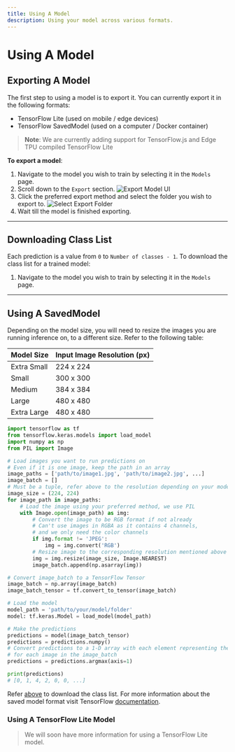 ```yaml
---
title: Using A Model
description: Using your model across various formats.
---
```


# Using A Model

## Exporting A Model

The first step to using a model is to export it. You can currently export it in the following formats:

-   TensorFlow Lite (used on mobile / edge devices)
-   TensorFlow SavedModel (used on a computer / Docker container)

> **Note**: We are currently adding support for TensorFlow.js and Edge TPU compiled TensorFlow Lite

**To export a model**:

1.  Navigate to the model you wish to train by selecting it in the `Models` page.
2.  Scroll down to the `Export` section.
    ![Export Model UI][1]
3.  Click the preferred export method and select the folder you wish to export to.
    ![Select Export Folder][2]
4.  Wait till the model is finished exporting.

---

## Downloading Class List

Each prediction is a value from `0` to `Number of classes - 1`. To download the class list for a trained model:

1. Navigate to the model you wish to train by selecting it in the `Models` page.

---

## Using A SavedModel

Depending on the model size, you will need to resize the images you are running inference on, to a different size.
Refer to the following table:

| **Model Size** | **Input Image Resolution (px)** |
| -------------- | ------------------------------- |
| Extra Small    | 224 x 224                       |
| Small          | 300 x 300                       |
| Medium         | 384 x 384                       |
| Large          | 480 x 480                       |
| Extra Large    | 480 x 480                       |

```py
import tensorflow as tf
from tensorflow.keras.models import load_model
import numpy as np
from PIL import Image

# Load images you want to run predictions on
# Even if it is one image, keep the path in an array
image_paths = ['path/to/image1.jpg', 'path/to/image2.jpg', ...]
image_batch = []
# Must be a tuple, refer above to the resolution depending on your model size
image_size = (224, 224)
for image_path in image_paths:
    # Load the image using your preferred method, we use PIL
    with Image.open(image_path) as img:
        # Convert the image to be RGB format if not already
        # Can't use images in RGBA as it contains 4 channels,
        # and we only need the color channels
        if img.format != 'JPEG':
            img = img.convert('RGB')
        # Resize image to the corresponding resolution mentioned above
        img = img.resize(image_size, Image.NEAREST)
        image_batch.append(np.asarray(img))

# Convert image_batch to a TensorFlow Tensor
image_batch = np.array(image_batch)
image_batch_tensor = tf.convert_to_tensor(image_batch)

# Load the model
model_path = 'path/to/your/model/folder'
model: tf.keras.Model = load_model(model_path)

# Make the predictions
predictions = model(image_batch_tensor)
predictions = predictions.numpy()
# Convert predictions to a 1-D array with each element representing the prediction
# for each image in the image_batch
predictions = predictions.argmax(axis=1)

print(predictions)
# [0, 1, 4, 2, 0, 0, ...]
```

Refer [above][4] to download the class list. For more information about the saved model format visit TensorFlow [documentation][3].

### Using A TensorFlow Lite Model

> We will soon have more information for using a TensorFlow Lite model.

[1]: /docs/ui/image-classification-using/1.jpg 'Export Model UI'
[2]: /docs/ui/image-classification-using/2.jpg 'Select Export Folder'
[3]: https://www.tensorflow.org/guide/saved_model 'Saved Model Format Details'
[4]: #downloading-class-list 'Downloading Class List'
